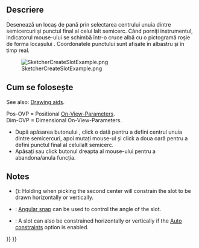 <languages/>

{{Docnav
|[[Sketcher_CreateRegularPolygon|Polygon]]
|[[Sketcher_CreateArcSlot|Arc Slot]]
|[[Sketcher_Workbench|Sketcher]]
|IconL=Sketcher_CreateRegularPolygon.svg
|IconR=Sketcher_CreateArcSlot.svg
|IconC=Workbench_Sketcher.svg
}}

<div class="mw-translate-fuzzy">
{{GuiCommand/ro|Name=Sketcher CreateSlot|Name/ro=Sketcher CreateSlot|Workbenches=[[Sketcher Workbench/ro|Sketcher]]|MenuLocation=Sketch → Sketcher geometries → Create slot|Shortcut=|SeeAlso=}}
</div>

<span id="Description"></span>
==Descriere==

<div class="mw-translate-fuzzy">
Desenează un locaș de pană prin selectarea centrului unuia dintre semicercuri și punctul final al celui lalt semicerc.
Când porniți instrumentul, indicatorul mouse-ului se schimbă într-o cruce albă cu o pictogramă roșie de forma locașului .
Coordonatele punctului sunt afișate în albastru și în timp real.
</div>

[[Image:SketcherCreateSlotExample.png‎]]

<span id="Usage"></span>
<div class="mw-translate-fuzzy">
== Cum se folosește ==
</div>

See also: [[Sketcher_Workbench#Drawing_aids|Drawing aids]].

Pos-OVP = Positional [[Sketcher_Preferences#General|On-View-Parameters]]. {{Version|1.0}}<br>
Dim-OVP = Dimensional On-View-Parameters. {{Version|1.0}}

<div class="mw-translate-fuzzy">
* După apăsarea butonului {{KEY|[[File:Sketcher CreateSlot.png|16px Create slot]]}}, click o dată pentru a defini centrul unuia dintre semicercuri, apoi mutați mouse-ul și click a doua oară pentru a defini punctul final al celuilalt semicerc.
* Apăsați {{KEY|Esc}} sau click butonul dreapta al mouse-ului pentru a abandona/anula funcția.
</div>

==Notes==

* {{VersionMinus|0.21}} ({{Version|0.20}}): Holding {{KEY|Ctrl}} when picking the second center will constrain the slot to be drawn horizontally or vertically.
* {{Version|1.0}}: [[Sketcher_Snap|Angular snap]] can be used to control the angle of the slot.
* {{Version|0.20}}: A slot can also be constrained horizontally or vertically if the [[Sketcher_Workbench#Auto_constraints|Auto constraints]] option is enabled.


{{Docnav
|[[Sketcher_CreateRegularPolygon|Polygon]]
|[[Sketcher_CreateArcSlot|Arc Slot]]
|[[Sketcher_Workbench|Sketcher]]
|IconL=Sketcher_CreateRegularPolygon.svg
|IconR=Sketcher_CreateArcSlot.svg
|IconC=Workbench_Sketcher.svg
}}

{{Sketcher_Tools_navi{{#translation:}}}}
{{Userdocnavi{{#translation:}}}}